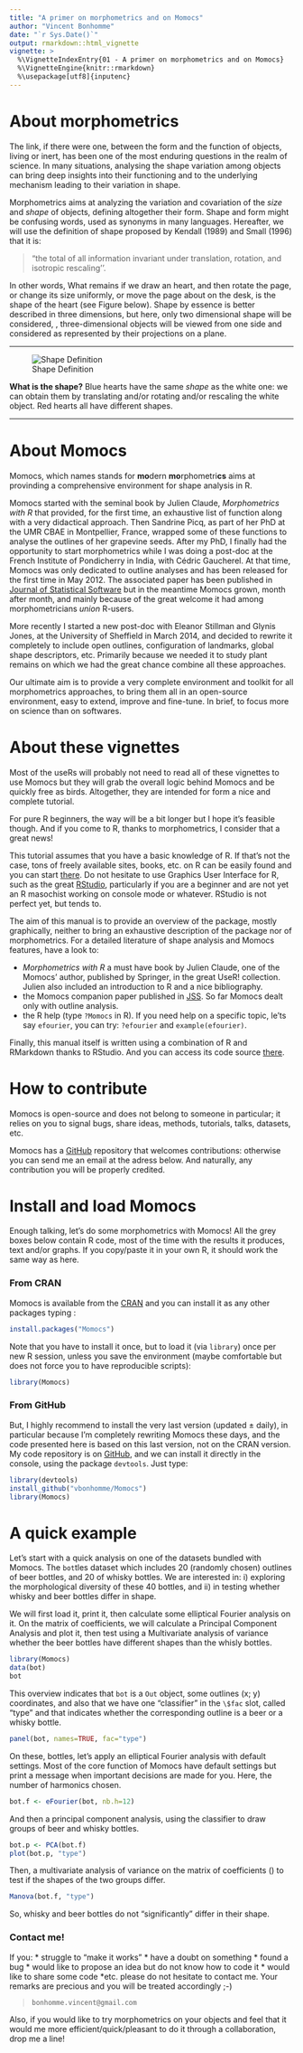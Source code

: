 ```yaml
---
title: "A primer on morphometrics and on Momocs"
author: "Vincent Bonhomme"
date: "`r Sys.Date()`"
output: rmarkdown::html_vignette
vignette: >
  %\VignetteIndexEntry{01 - A primer on morphometrics and on Momocs}
  %\VignetteEngine{knitr::rmarkdown}
  %\usepackage[utf8]{inputenc}
---
```


# About morphometrics
The link, if there were one, between the form and the function of objects, living or inert, has been one of the most enduring questions in the realm of science. In many situations, analysing the shape variation among objects can bring deep insights into their functioning and to the underlying mechanism leading to their variation in shape. 

Morphometrics aims at analyzing the variation and covariation of the *size* and *shape* of objects, defining altogether their form. Shape and form might be confusing words, used as synonyms  in many languages. Hereafter, we will use the definition of shape proposed by Kendall (1989) and Small (1996) that it is:

> "the total of all information invariant under translation, rotation, and isotropic rescaling''.

In other words, What remains if we draw an heart, and then rotate the page, or change its size uniformly, or move the page about on the desk, is the shape of the heart (see Figure below). Shape by essence is better described in three dimensions, but here, only two dimensional shape will be considered, \textit{e.g.}, three-dimensional objects will be viewed from one side and considered as represented by their projections on a plane.

******
![Shape Definition](shapeDefinition.png)

**What is the shape?** Blue hearts have the same *shape* as the white one: we can obtain them by translating and/or rotating and/or rescaling the white object. Red hearts all have different shapes.

******

# About Momocs
Momocs, which names stands for **mo**dern **mo**rphometri**cs** aims at provinding a comprehensive environment for shape analysis in R.

Momocs started with the seminal book by Julien Claude, *Morphometrics with R* that provided, for the first time, an exhaustive list of function along with a very didactical approach. Then Sandrine Picq, as part of her PhD at the UMR CBAE in Montpellier, France, wrapped some of these functions to analyse the outlines of her grapevine seeds. After my PhD, I finally had the opportunity to start morphometrics while I was doing a post-doc at the French Institute of Pondicherry in India, with Cédric Gaucherel. At that time, Momocs was only dedicated to outline analyses and has been released for the first time in May 2012. The associated paper has been published in [Journal of Statistical Software](http://www.jstatsoft.org/v56/i13/) but in the meantime Momocs grown, month after month, and mainly because of the great welcome it had among morphometricians *union* R-users.

More recently I started a new post-doc with Eleanor Stillman and Glynis Jones, at the University of Sheffield in March 2014, and decided to rewrite it completely to include open outlines, configuration of landmarks, global shape descriptors, etc. Primarily because we needed it to study plant remains on which we had the great chance combine all these approaches.

Our ultimate aim is to provide a very complete environment and toolkit for all morphometrics approaches, to bring them all in an open-source environment, easy to extend, improve and fine-tune. In brief, to focus more on science than on softwares.

# About these vignettes
Most of the useRs will probably not need to read all of these vignettes to use Momocs but they will grab the overall logic behind Momocs and be quickly free as birds. Altogether, they are intended for form a nice and complete tutorial.

For pure R beginners, the way will be a bit longer but I hope it's feasible though. And if you come to R, thanks to morphometrics, I consider that a great news!

This tutorial assumes that you have a basic knowledge of R. If that's not the case, tons of freely available sites, books, etc. on R can be easily found and you can start [there](http://cran.r-project.org/other-docs.html). Do not hesitate to use Graphics User Interface for R, such as the great [RStudio](https://www.rstudio.com/), particularly if you are a beginner and are not yet an R masochist working on console mode or whatever. RStudio is not perfect yet, but tends to.

The aim of this manual is to provide an overview of the package, mostly graphically, neither to bring an exhaustive description of the package nor of morphometrics. For a detailed literature of shape analysis and Momocs features, have a look to:

* *Morphometrics with R* a must have book by Julien Claude, one of the Momocs' author, published by Springer, in the great UseR! collection. Julien also included an introduction to R and a nice bibliography.
* the Momocs companion paper published in [JSS](http://www.jstatsoft.org/v56/i13/). So far Momocs dealt only with outline analysis.
* the R help (type `?Momocs` in R). If you need help on a specific topic, le'ts say `efourier`, you can try: `?efourier` and `example(efourier)`.

Finally, this manual itself is written using a combination of R and RMarkdown thanks to RStudio. And you can access its code source [there](https://github.com/vbonhomme).

# How to contribute
Momocs is open-source and does not belong to someone in particular; it relies on you to signal bugs, share ideas, methods, tutorials, talks, datasets, etc.

Momocs has a [GitHub](https://github.com/vbonhomme/Momocs/) repository that welcomes contributions:  otherwise you can send me an email at the adress below. And naturally, any contribution you will be properly credited.

# Install and load Momocs
Enough talking, let's do some morphometrics with Momocs! All the grey boxes below contain R code, most of the time with the results it produces, text and/or graphs. If you copy/paste it in your own R, it should work the same way as here.

### From CRAN
Momocs is available from the [CRAN](http://cran.r-project.org/web/packages/Momocs/index.html) and you can install it as any other packages typing :
```r
install.packages("Momocs")
```

Note that you have to install it once, but to load it (via `library`) once per new R session, unless you save the environment (maybe comfortable but does not force you to have reproducible scripts):
```r
library(Momocs)
```

### From GitHub
But, I highly recommend to install the very last version (updated ± daily), in particular because I'm completely rewriting Momocs these days, and the code presented here is based on this last version, not on the CRAN version. My code repository is on [GitHub](https://github.com/vbonhomme), and we can install it directly in the console, using the package `devtools`. Just type:

```r
library(devtools)
install_github("vbonhomme/Momocs")
library(Momocs)
```

# A quick example

Let's start with a quick analysis on one of the datasets bundled with Momocs. The `bot`tles dataset which includes 20 (randomly chosen) outlines of beer bottles, and 20 of whisky bottles. We are interested in: i) exploring the morphological diversity of these 40 bottles, and ii) in testing whether whisky and beer bottles differ in shape.

We will first load it, print it, then calculate some elliptical Fourier analysis on it. On the matrix of coefficients, we will calculate a Principal Component Analysis and plot it, then test using a Multivariate analysis of variance whether the beer bottles have different shapes than the whisly bottles.
```r
library(Momocs)
data(bot)
bot
```

This overview indicates that `bot` is a `Out` object, some outlines (x; y) coordinates, and also that we have one "classifier" in the `\$fac` slot, called "type" and that indicates whether the corresponding outline is a beer or a whisky bottle.
```r
panel(bot, names=TRUE, fac="type")
```

On these, bottles, let's apply an elliptical Fourier analysis with default settings. Most of the core function of Momocs have default settings but print a message when important decisions are made for you. Here, the number of harmonics chosen.
```r
bot.f <- eFourier(bot, nb.h=12)
```

And then a principal component analysis, using the \texttt{type} classifier to draw groups of beer and whisky bottles.
```r
bot.p <- PCA(bot.f)
plot(bot.p, "type")
```

Then, a multivariate analysis of variance on the matrix of coefficients (\texttt{bot.f}) to test if the shapes of the two groups differ.

```r
Manova(bot.f, "type")
```

So, whisky and beer bottles do not "significantly" differ in their shape.

### Contact me!
If you:
* struggle to "make it works"
* have a doubt on something
* found a bug
* would like to propose an idea but do not know how to code it
* would like to share some code
*etc.
please do not hesitate to contact me. Your remarks are precious and you will be treated accordingly ;-) 

> `bonhomme.vincent@gmail.com`

Also, if you would like to try morphometrics on your objects and feel that it would me more efficient/quick/pleasant to do it through a collaboration, drop me a line!

